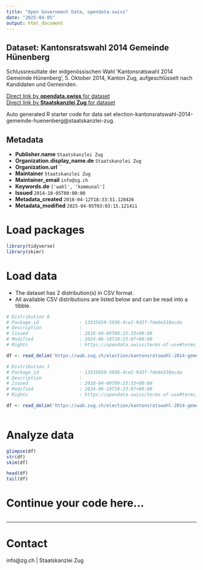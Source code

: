 ```yaml
---
title: "Open Government Data, opendata.swiss"
date: "2025-04-05"
output: html_document
---
```


## Dataset: Kantonsratswahl 2014 Gemeinde Hünenberg

Schlussresultate der eidgenössischen Wahl 'Kantonsratswahl 2014 Gemeinde Hünenberg', 5. Oktober 2014, Kanton Zug, aufgeschlüsselt nach Kandidaten und Gemeinden.

[Direct link by **opendata.swiss** for dataset](https://opendata.swiss/de/dataset/kantonsratswahl-2014-gemeinde-hunenberg)<br>
[Direct link by **Staatskanzlei Zug** for dataset](https://wab.zug.ch/election/kantonsratswahl-2014-gemeinde-huenenberg/data)

Auto generated R starter code for data set election-kantonsratswahl-2014-gemeinde-huenenberg@staatskanzlei-zug.

## Metadata

- **Publisher.name** `Staatskanzlei Zug`
- **Organization.display_name.de** `Staatskanzlei Zug`
- **Organization.url** ``
- **Maintainer** `Staatskanzlei Zug`
- **Maintainer_email** `info@zg.ch`
- **Keywords.de** `['wahl', 'kommunal']`
- **Issued** `2014-10-05T00:00:00`
- **Metadata_created** `2018-04-12T18:33:51.128426`
- **Metadata_modified** `2025-04-05T03:03:15.121411`


# Load packages

```r

library(tidyverse)
library(skimr)

```

# Load data

-   The dataset has 2 distribution(s) in CSV format.
-   All available CSV distributions are listed below and can be read into a tibble.

```r

# Distribution 0
# Package_id               : 13535659-5036-4ce2-9d3f-7de6e538ecda
# Description              : 
# Issued                   : 2018-04-09T09:23:33+00:00
# Modified                 : 2024-06-18T10:23:07+00:00
# Rights                   : https://opendata.swiss/terms-of-use#terms_by

df <- read_delim('https://wab.zug.ch/election/kantonsratswahl-2014-gemeinde-huenenberg/data-csv')

# Distribution 1
# Package_id               : 13535659-5036-4ce2-9d3f-7de6e538ecda
# Description              : 
# Issued                   : 2018-04-09T09:23:33+00:00
# Modified                 : 2024-06-18T10:23:07+00:00
# Rights                   : https://opendata.swiss/terms-of-use#terms_by

df <- read_delim('https://wab.zug.ch/election/kantonsratswahl-2014-gemeinde-huenenberg/data-parties-csv')



```

# Analyze data

```r

glimpse(df)
str(df)
skim(df)

head(df)
tail(df)

```

# Continue your code here...

```r

```

------------------------------------------------------------------------

# Contact

info@zg.ch | Staatskanzlei Zug
